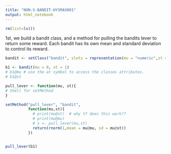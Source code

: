 ```yaml
---
title: "NON-S-BANDIT-HYSMAX001"
output: html_notebook
---
```


```r
rm(list=ls())
```

1st, we build a bandit class, and a method for pulling the bandits lever to return some reward.  Each bandit has its own mean and standard deviation to control its reward.

```r

bandit <- setClass("bandit", slots = representation(mu = "numeric",st =  "numeric") )

b1 <- bandit(mu = 0, st = 1)
# b1@mu # use the at symbol to access the classes attributes.
# b1@st 

pull_lever <- function(mu, st){
# Shell for setMethod
}

setMethod("pull_lever", "bandit", 
          function(mu,st){
            # print(mu@st)  # why tf does this work??
            # print(mu@mu)
            # s <- pull_lever(mu,st)
            return(rnorm(1,mean = mu@mu, sd = mu@st))
          })


pull_lever(b1)

```


```r

```

